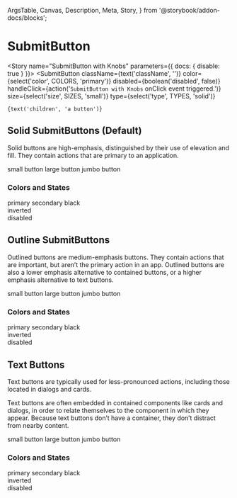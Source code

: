  ArgsTable,
  Canvas,
  Description,
  Meta,
  Story,
} from '@storybook/addon-docs/blocks';



<Meta
  component={SubmitButton}
  title="Components/Molecules/Form Controls/SubmitButton"
/>

# SubmitButton

<Description of={SubmitButton} />
<ArgsTable of={SubmitButton} />

<Story name="SubmitButton with Knobs" parameters={{ docs: { disable: true } }}>
  <SubmitButton
    className={text('className', '')}
    color={select('color', COLORS, 'primary')}
    disabled={boolean('disabled', false)}
    handleClick={action('`SubmitButton with Knobs` onClick event triggered.')}
    size={select('size', SIZES, 'small')}
    type={select('type', TYPES, 'solid')}
  >
    {text('children', 'a button')}
  </SubmitButton>
</Story>

## Solid SubmitButtons (Default)

Solid buttons are high-emphasis, distinguished by their use of elevation and fill. They contain actions that are primary to an application.

<Canvas>
  <Story name="Solid Small">
    <SubmitButton
      handleClick={action(
        '`Solid Small SubmitButton` onClick event triggered.`',
      )}
      size="small"
    >
      small button
    </SubmitButton>
  </Story>
  <Story name="Solid Large (Default)">
    <SubmitButton
      handleClick={action(
        '`Solid Large SubmitButton` onClick event triggered.`',
      )}
      size="large"
    >
      large button
    </SubmitButton>
  </Story>
  <Story name="Solid Jumbo">
    <SubmitButton
      handleClick={action(
        '`Solid Jumbo SubmitButton` onClick event triggered.`',
      )}
      size="jumbo"
    >
      jumbo button
    </SubmitButton>
  </Story>
</Canvas>

### Colors and States

<Canvas>
  <Story name="Solid Primary (Default)">
    <SubmitButton
      color="primary"
      handleClick={action(
        '`Solid Primary SubmitButton` onClick event triggered.`',
      )}
      size="small"
    >
      primary
    </SubmitButton>
  </Story>
  <Story name="Solid Secondary">
    <SubmitButton
      color="secondary"
      handleClick={action(
        '`Solid Secondary SubmitButton` onClick event triggered.`',
      )}
      size="small"
    >
      secondary
    </SubmitButton>
  </Story>
  <Story name="Solid Black">
    <SubmitButton
      color="black"
      handleClick={action(
        '`Solid Black SubmitButton` onClick event triggered.`',
      )}
      size="small"
    >
      black
    </SubmitButton>
  </Story>
  <Story name="Solid Inverted">
    <div style={{ backgroundColor: 'black' }}>
      <SubmitButton
        color="inverted"
        handleClick={action(
          '`Solid Inverted SubmitButton` onClick event triggered.`',
        )}
        size="small"
      >
        inverted
      </SubmitButton>
    </div>
  </Story>
  <Story name="Solid Disabled">
    <SubmitButton
      disabled={true}
      handleClick={action(
        '`Solid Disabled SubmitButton` onClick event triggered.`',
      )}
      size="small"
    >
      disabled
    </SubmitButton>
  </Story>
</Canvas>

## Outline SubmitButtons

Outlined buttons are medium-emphasis buttons. They contain actions that are important, but aren’t the primary action in an app. Outlined buttons are also a lower emphasis alternative to contained buttons, or a higher emphasis alternative to text buttons.

<Canvas>
  <Story name="Outline Small">
    <SubmitButton
      handleClick={action(
        '`Outline Small SubmitButton` onClick event triggered.`',
      )}
      size="small"
      type="outline"
    >
      small button
    </SubmitButton>
  </Story>
  <Story name="Outline Large (Default)">
    <SubmitButton
      handleClick={action(
        '`Outline Large SubmitButton` onClick event triggered.`',
      )}
      size="large"
      type="outline"
    >
      large button
    </SubmitButton>
  </Story>
  <Story name="Outline Jumbo">
    <SubmitButton
      handleClick={action(
        '`Outline Jumbo SubmitButton` onClick event triggered.`',
      )}
      size="jumbo"
      type="outline"
    >
      jumbo button
    </SubmitButton>
  </Story>
</Canvas>

### Colors and States

<Canvas>
  <Story name="Outline Primary (Default)">
    <SubmitButton
      color="primary"
      handleClick={action(
        '`Outline Primary SubmitButton` onClick event triggered.`',
      )}
      size="small"
      type="outline"
    >
      primary
    </SubmitButton>
  </Story>
  <Story name="Outline Secondary">
    <SubmitButton
      color="secondary"
      handleClick={action(
        '`Outline Secondary SubmitButton` onClick event triggered.`',
      )}
      size="small"
      type="outline"
    >
      secondary
    </SubmitButton>
  </Story>
  <Story name="Outline Black">
    <SubmitButton
      color="black"
      handleClick={action(
        '`Outline Black SubmitButton` onClick event triggered.`',
      )}
      size="small"
      type="outline"
    >
      black
    </SubmitButton>
  </Story>
  <Story name="Outline Inverted">
    <div style={{ backgroundColor: 'black' }}>
      <SubmitButton
        color="inverted"
        handleClick={action(
          '`Outline Inverted SubmitButton` onClick event triggered.`',
        )}
        size="small"
        type="outline"
      >
        inverted
      </SubmitButton>
    </div>
  </Story>
  <Story name="Outline Disabled">
    <SubmitButton
      disabled={true}
      handleClick={action(
        '`Outline Disabled SubmitButton` onClick event triggered.`',
      )}
      size="small"
      type="outline"
    >
      disabled
    </SubmitButton>
  </Story>
</Canvas>

## Text Buttons

Text buttons are typically used for less-pronounced actions, including those located in dialogs and cards.

Text buttons are often embedded in contained components like cards and dialogs, in order to relate themselves to the component in which they appear. Because text buttons don’t have a container, they don’t distract from nearby content.

<Canvas>
  <Story name="Text Small">
    <SubmitButton
      handleClick={action(
        '`Text Small SubmitButton` onClick event triggered.`',
      )}
      size="small"
      type="text"
    >
      small button
    </SubmitButton>
  </Story>
  <Story name="Text Large (Default)">
    <SubmitButton
      handleClick={action(
        '`Text Large SubmitButton` onClick event triggered.`',
      )}
      size="large"
      type="text"
    >
      large button
    </SubmitButton>
  </Story>
  <Story name="Text Jumbo">
    <SubmitButton
      handleClick={action(
        '`Text Jumbo SubmitButton` onClick event triggered.`',
      )}
      size="jumbo"
      type="text"
    >
      jumbo button
    </SubmitButton>
  </Story>
</Canvas>

### Colors and States

<Canvas>
  <Story name="Text Primary (Default)">
    <SubmitButton
      color="primary"
      handleClick={action(
        '`Text Primary SubmitButton` onClick event triggered.`',
      )}
      size="small"
      type="text"
    >
      primary
    </SubmitButton>
  </Story>
  <Story name="Text Secondary">
    <SubmitButton
      color="secondary"
      handleClick={action(
        '`Text Secondary SubmitButton` onClick event triggered.`',
      )}
      size="small"
      type="text"
    >
      secondary
    </SubmitButton>
  </Story>
  <Story name="Text Black">
    <SubmitButton
      color="black"
      handleClick={action(
        '`Text Black SubmitButton` onClick event triggered.`',
      )}
      size="small"
      type="text"
    >
      black
    </SubmitButton>
  </Story>
  <Story name="Text Inverted">
    <div style={{ backgroundColor: 'black' }}>
      <SubmitButton
        color="inverted"
        handleClick={action(
          '`Text Inverted SubmitButton` onClick event triggered.`',
        )}
        size="small"
        type="text"
      >
        inverted
      </SubmitButton>
    </div>
  </Story>
  <Story name="Text Disabled">
    <SubmitButton
      disabled={true}
      handleClick={action(
        '`Text Disabled SubmitButton` onClick event triggered.`',
      )}
      size="small"
      type="text"
    >
      disabled
    </SubmitButton>
  </Story>
</Canvas>
